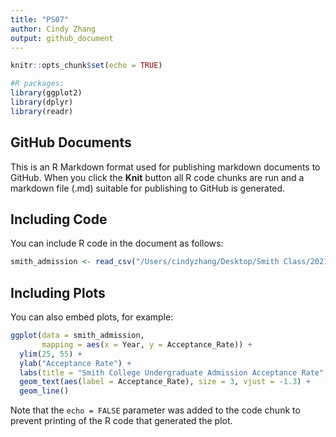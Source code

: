 ```yaml
---
title: "PS07"
author: Cindy Zhang
output: github_document
---
```


```r
knitr::opts_chunk$set(echo = TRUE)

#R packages:
library(ggplot2)
library(dplyr)
library(readr)
```

## GitHub Documents

This is an R Markdown format used for publishing markdown documents to GitHub. When you click the **Knit** button all R code chunks are run and a markdown file (.md) suitable for publishing to GitHub is generated.

## Including Code

You can include R code in the document as follows:

```r
smith_admission <- read_csv("/Users/cindyzhang/Desktop/Smith Class/2021 Fall/SDS 192/Problem Set/PS07/smith_admission.csv")
```

## Including Plots

You can also embed plots, for example:

```r
ggplot(data = smith_admission, 
       mapping = aes(x = Year, y = Acceptance_Rate)) +
  ylim(25, 55) +
  ylab("Acceptance Rate") +
  labs(title = "Smith College Undergraduate Admission Acceptance Rate", subtitle = "from 2011-2021") +
  geom_text(aes(label = Acceptance_Rate), size = 3, vjust = -1.3) +
  geom_line()
```

Note that the `echo = FALSE` parameter was added to the code chunk to prevent printing of the R code that generated the plot.
